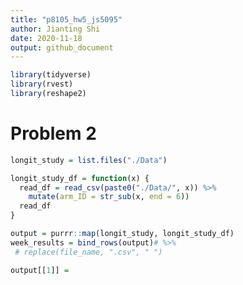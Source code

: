 ```yaml
---
title: "p8105_hw5_js5095"
author: Jianting Shi
date: 2020-11-18
output: github_document
---
```


```r
library(tidyverse)
library(rvest)
library(reshape2)
```

# Problem 2

```r
longit_study = list.files("./Data")

longit_study_df = function(x) {
  read_df = read_csv(paste0("./Data/", x)) %>% 
    mutate(arm_ID = str_sub(x, end = 6))
  read_df
}

output = purrr::map(longit_study, longit_study_df)
week_results = bind_rows(output)# %>% 
 # replace(file_name, ".csv", " ")


```


```r
output[[1]] = 
```

